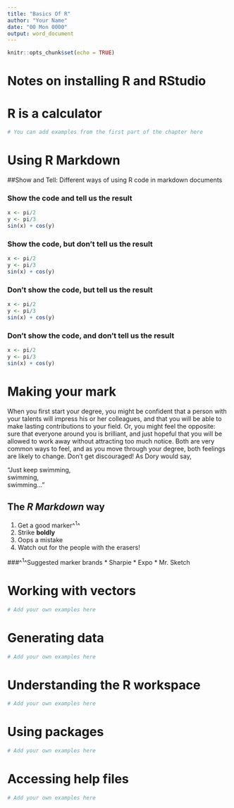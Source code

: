 ```yaml
---
title: "Basics Of R"
author: "Your Name"
date: "00 Mon 0000"
output: word_document
---
```


```r
knitr::opts_chunk$set(echo = TRUE)
```

# Notes on installing R and RStudio

# R is a calculator

```r
# You can add examples from the first part of the chapter here 
```

# Using R Markdown

##Show and Tell: Different ways of using R code in markdown documents

### Show the code and tell us the result
```r
x <- pi/2
y <- pi/3
sin(x) + cos(y)
```

### Show the code, but don't tell us the result
```r
x <- pi/2
y <- pi/3
sin(x) + cos(y)
```

### Don't show the code, but tell us the result
```r
x <- pi/2
y <- pi/3
sin(x) + cos(y)
```

### Don't show the code, and don't tell us the result
```r
x <- pi/2
y <- pi/3
sin(x) + cos(y)
```


# Making your mark
When you first start your degree, you might be confident that a person with your talents will impress his or her colleagues, and that you will be able to make lasting contributions to your field. Or, you might feel the opposite: sure that everyone around you is brilliant, and just hopeful that you will be allowed to work away without attracting too much notice. Both are very common ways to feel, and as you move through your degree, both feelings are likely to change.  Don't get discouraged! As Dory would say,

  "Just keep swimming,  
  swimming,  
  swimming..." 

## The *R Markdown* way
1. Get a good marker^^1^^
2. Strike **boldly**
2. Oops a mistake
3. Watch out for the people with the erasers!

###^^1^^Suggested marker brands
* Sharpie
* Expo
* Mr. Sketch

# Working with vectors

```r
# Add your own examples here  
```

# Generating data

```r
# Add your own examples here 
```

# Understanding the R workspace

```r
# Add your own examples here 
```

# Using packages

```r
# Add your own examples here 
```

# Accessing help files

```r
# Add your own examples here 
```
